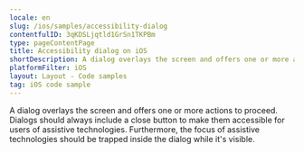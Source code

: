 ```yaml
---
locale: en
slug: /ios/samples/accessibility-dialog
contentfulID: 3qKDSLjqtld1GrSn1TKPBm
type: pageContentPage
title: Accessibility dialog on iOS
shortDescription: A dialog overlays the screen and offers one or more actions to proceed.
platformFilter: iOS
layout: Layout - Code samples
tag: iOS code sample
---
```


A dialog overlays the screen and offers one or more actions to proceed. Dialogs should always include a close button to make them accessible for users of assistive technologies. Furthermore, the focus of assistive technologies should be trapped inside the dialog while it's visible.

<CodeSample id="accessibility-dialog" locale="en" platform="ios"/>